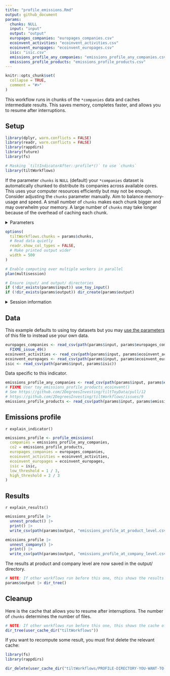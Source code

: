 ```yaml
---
title: "profile_emissions.Rmd"
output: github_document
params:
  chunks: NULL
  input: "input"
  output: "output"
  europages_companies: "europages_companies.csv"
  ecoinvent_activities: "ecoinvent_activities.csv"
  ecoinvent_europages: "ecoinvent_europages.csv"
  isic: "isic.csv"
  emissions_profile_any_companies: "emissions_profile_any_companies.csv"
  emissions_profile_products: "emissions_profile_products.csv"
---
```


<!-- This file is generated from inst/extdata. Please edit that file -->

```r
knitr::opts_chunk$set(
  collapse = TRUE,
  comment = "#>"
)
```

This workflow runs in chunks of the `*companies` data and caches intermediate
results. This saves memory, completes faster, and allows you to resume after
interruptions.

## Setup

```r
library(dplyr, warn.conflicts = FALSE)
library(readr, warn.conflicts = FALSE)
library(rappdirs)
library(future)
library(fs)

# Masking `tiltIndicatorAfter::profile*()` to use `chunks`
library(tiltWorkflows)
```

If the parameter `chunks` is `NULL` (default) your `*companies` dataset is
automatically chunked to distribute its companies across available cores. This
uses your computer resources efficiently but may not be enough. Consider
adjusting the `chunks` parameter manually. Aim to balance memory-usage and
speed. A small number of `chunks` makes each chunk bigger and may overwhelm your
memory. A large number of `chunks` may take longer because of the overhead of
caching each chunk.

<details>
<summary>Parameters</summary>

```r
params
```

</details>

```r
options(
  tiltWorkflows.chunks = params$chunks,
  # Read data quietly
  readr.show_col_types = FALSE,
  # Make printed output wider
  width = 500
)

# Enable computing over multiple workers in parallel
plan(multisession)

# Ensure input/ and output/ directories
if (!dir_exists(params$input)) use_toy_input()
if (!dir_exists(params$output)) dir_create(params$output)
```

<details>
<summary>Session information</summary>

```r
getwd()

availableCores()

dir_tree(params$input)

dir_tree(params$output)

sessioninfo::session_info()
```

</details>

## Data

This example defaults to using toy datasets but you may [use the
parameters](https://2degreesinvesting.github.io/tiltWorkflows/articles/tiltWorkflows.html)
of this file to instead use your own data.

```r
europages_companies <- read_csv(path(params$input, params$europages_companies)) |>
  FIXME_issue_49()
ecoinvent_activities <- read_csv(path(params$input, params$ecoinvent_activities))
ecoinvent_europages <- read_csv(path(params$input, params$ecoinvent_europages))
isic <- read_csv(path(params$input, params$isic))
```
Data specific to this indicator.

```r
emissions_profile_any_companies <- read_csv(path(params$input, params$emissions_profile_any_companies))
# FIXME User toy_emissions_profile_products_ecoinvent()
# See https://github.com/2DegreesInvesting/tiltToyData/pull/12
# https://github.com/2DegreesInvesting/tiltWorkflows/issues/9
emissions_profile_products <- read_csv(path(params$input, params$emissions_profile_products))
```

## Emissions profile

`r explain_indicator()`

```r
emissions_profile <- profile_emissions(
  companies = emissions_profile_any_companies,
  co2 = emissions_profile_products,
  europages_companies = europages_companies,
  ecoinvent_activities = ecoinvent_activities,
  ecoinvent_europages = ecoinvent_europages,
  isic = isic,
  low_threshold = 1 / 3,
  high_threshold = 2 / 3
)
```

## Results

`r explain_results()`

```r
emissions_profile |>
  unnest_product() |>
  print() |>
  write_csv(path(params$output, "emissions_profile_at_product_level.csv"))

emissions_profile |>
  unnest_company() |>
  print() |>
  write_csv(path(params$output, "emissions_profile_at_company_level.csv"))
```

The results at product and company level are now saved in the output/ directory.

```r
# NOTE: If other workflows run before this one, this shows the results of all
params$output |> dir_tree()
```

## Cleanup

Here is the cache that allows you to resume after interruptions. The number of
`chunks` determines the number of files.

```r
# NOTE: If other workflows run before this one, this shows the cache of all
dir_tree(user_cache_dir("tiltWorkflows"))
```

If you want to recompute some result, you must first delete the relevant cache:

```r
library(fs)
library(rappdirs)

dir_delete(user_cache_dir("tiltWorkflows/PROFILE-DIRECTORY-YOU-WANT-TO-DELETE"))
```

